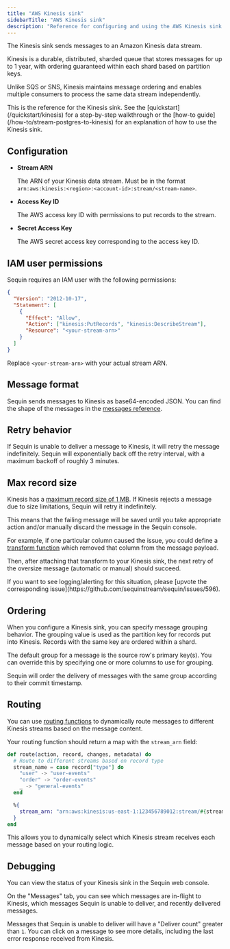```yaml
---
title: "AWS Kinesis sink"
sidebarTitle: "AWS Kinesis sink"
description: "Reference for configuring and using the AWS Kinesis sink with Sequin."
---
```


The Kinesis sink sends messages to an Amazon Kinesis data stream.

Kinesis is a durable, distributed, sharded queue that stores messages for up to 1 year, with ordering guaranteed within each shard based on partition keys.

Unlike SQS or SNS, Kinesis maintains message ordering and enables multiple consumers to process the same data stream independently.

<Tip>
  This is the reference for the Kinesis sink. See the [quickstart](/quickstart/kinesis) for a step-by-step walkthrough or the [how-to guide](/how-to/stream-postgres-to-kinesis) for an explanation of how to use the Kinesis sink.
</Tip>

## Configuration

- **Stream ARN**

    The ARN of your Kinesis data stream. Must be in the format `arn:aws:kinesis:<region>:<account-id>:stream/<stream-name>`.

- **Access Key ID**

    The AWS access key ID with permissions to put records to the stream.

- **Secret Access Key**

    The AWS secret access key corresponding to the access key ID.

## IAM user permissions

Sequin requires an IAM user with the following permissions:

```json
{
  "Version": "2012-10-17",
  "Statement": [
    {
      "Effect": "Allow",
      "Action": ["kinesis:PutRecords", "kinesis:DescribeStream"],
      "Resource": "<your-stream-arn>"
    }
  ]
}
```

Replace `<your-stream-arn>` with your actual stream ARN.

## Message format

Sequin sends messages to Kinesis as base64-encoded JSON. You can find the shape of the messages in the [messages reference](/reference/messages).

## Retry behavior

If Sequin is unable to deliver a message to Kinesis, it will retry the message indefinitely. Sequin will exponentially back off the retry interval, with a maximum backoff of roughly 3 minutes.

## Max record size

Kinesis has a [maximum record size of 1 MB](https://docs.aws.amazon.com/streams/latest/dev/service-sizes-and-limits.html). If Kinesis rejects a message due to size limitations, Sequin will retry it indefinitely.

This means that the failing message will be saved until you take appropriate action and/or manually discard the message in the Sequin console.

For example, if one particular column caused the issue, you could define a [transform function](/reference/transforms) which removed that column from the message payload.

Then, after attaching that transform to your Kinesis sink, the next retry of the oversize message (automatic or manual) should succeed.

<Info>
  If you want to see logging/alerting for this situation, please [upvote the corresponding issue](https://github.com/sequinstream/sequin/issues/596).
</Info>

## Ordering

When you configure a Kinesis sink, you can specify message grouping behavior. The grouping value is used as the partition key for records put into Kinesis. Records with the same key are ordered within a shard.

The default group for a message is the source row's primary key(s). You can override this by specifying one or more columns to use for grouping.

Sequin will order the delivery of messages with the same group according to their commit timestamp.

## Routing

You can use [routing functions](/reference/routing) to dynamically route messages to different Kinesis streams based on the message content.

Your routing function should return a map with the `stream_arn` field:

```elixir
def route(action, record, changes, metadata) do
  # Route to different streams based on record type
  stream_name = case record["type"] do
    "user" -> "user-events"
    "order" -> "order-events"
    _ -> "general-events"
  end

  %{
    stream_arn: "arn:aws:kinesis:us-east-1:123456789012:stream/#{stream_name}"
  }
end
```

This allows you to dynamically select which Kinesis stream receives each message based on your routing logic.

## Debugging

You can view the status of your Kinesis sink in the Sequin web console.

On the "Messages" tab, you can see which messages are in-flight to Kinesis, which messages Sequin is unable to deliver, and recently delivered messages.

Messages that Sequin is unable to deliver will have a "Deliver count" greater than `1`. You can click on a message to see more details, including the last error response received from Kinesis.
